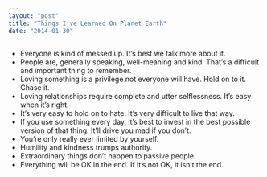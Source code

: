 ```yaml
---
layout: "post"
title: "Things I’ve Learned On Planet Earth"
date: "2014-01-30"
---
```


-   Everyone is kind of messed up. It’s best we talk more about it.
-   People are, generally speaking, well-meaning and kind. That’s a difficult
    and important thing to remember.
-   Loving something is a privilege not everyone will have. Hold on to it. Chase
    it.
-   Loving relationships require complete and utter selflessness. It’s easy when
    it’s right.
-   It’s very easy to hold on to hate. It’s very difficult to live that way.
-   If you use something every day, it’s best to invest in the best possible
    version of that thing. It’ll drive you mad if you don’t.
-   You’re only really ever limited by yourself.
-   Humility and kindness trumps authority.
-   Extraordinary things don’t happen to passive people.
-   Everything will be OK in the end. If it’s not OK, it isn’t the end.
